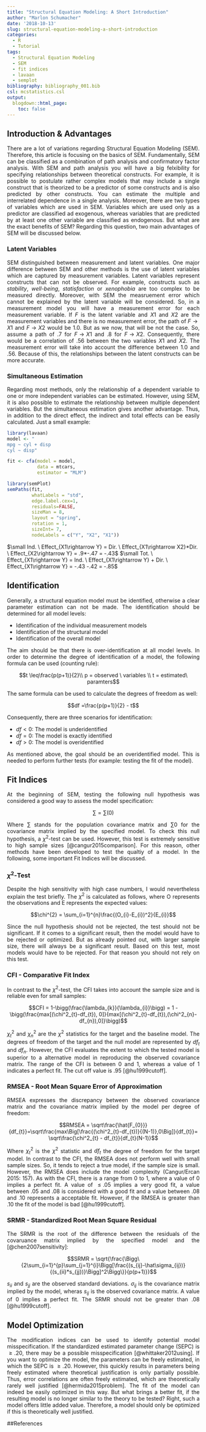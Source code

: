 ```yaml
---
title: "Structural Equation Modeling: A Short Introduction"
author: "Marlon Schumacher"
date: '2018-10-13'
slug: structural-equation-modeling-a-short-introduction
categories:
  - R
  - Tutorial
tags:
  - Structural Equation Modeling
  - SEM
  - fit indices
  - lavaan
  - semplot
bibliography: bibliography_001.bib 
csl: mcstatistics.csl
output: 
  blogdown::html_page:
    toc: false
---
```


## Introduction & Advantages
<p align="justify">There are a lot of variations regarding Structural Equation Modeling (SEM). Therefore, this article is focusing on the basics of SEM. Fundamentally, SEM can be classified as a combination of path analysis and confirmatory factor analysis. With SEM and path analysis you will have a big felxibility for specifying relationships between theoretical constructs. For example, it is possible to postulate rather complex models that may include a single construct that is theorized to be a predictor of some constructs and is also predicted by other constructs. You can estimate the multiple and interrelated dependence in a single analysis. Moreover, there are two types of variables which are used in SEM. Variables which are used only as a predictor are classified ad exogenous, whereas variables that are predicted by at least one other variable are classified as endogenous. But what are the exact benefits of SEM? Regarding this question, two main advantages of SEM will be discussed below.</p>

### Latent Variables
<p align="justify">SEM distinguished between measurement and latent variables. One major difference between SEM and other methods is the use of latent variables which are captured by measurement variables. Latent variables represent constructs that can not be observed. For example, constructs such as *stability*, *well-being*,  *statisfaction* or *xenophobia* are too complex to be measured directly. Moreover, with SEM the measruement error which cannot be explained by the latent variable will be considered. So, in a measurement model you will have a measurement error for each measurement variable. If $F$ is the latent variable and $X1$ and $X2$ are the measurement variables and there is no measurement error, the path of $F \rightarrow X1$ and $F \rightarrow X2$ would be 1.0. But as we now, that will be not the case. So, assume a path of .7 for $F \rightarrow X1$ and .8 for $F \rightarrow X2$. Consequently, there would be a correlation of .56 between the two variables $X1$ and $X2$. The measurement error will take into account the difference between 1.0 and .56. Because of this, the relationships between the latent constructs can be more accurate.</p>

### Simultaneous Estimation
<p align="justify">Regarding most methods, only the relationship of a dependent variable to one or more independent variables can be estimated. However, using SEM, it is also possible to estimate the relationship between multiple dependent variables. But the simultaneous estimation gives another advantage. Thus, in addition to the direct effect, the indirect and total effects can be easily calculated. Just a small example:</p>

```r
library(lavaan)
model <- "
mpg ~ cyl + disp
cyl ~ disp"

fit <- cfa(model = model,
           data = mtcars,
           estimator = "MLM")

library(semPlot)
semPaths(fit,
         whatLabels = "std",
         edge.label.cex=1,
         residuals=FALSE,
         sizeMan = 8,
         layout = "spring",
         rotation = 1,
         sizeInt= 7,
         nodeLabels = c("Y", "X2", "X1"))
```
   
$\small Ind. \ Effect_{X1\rightarrow Y} = Dir. \ Effect_{X1\rightarrow X2}*Dir. \ Effect_{X2\rightarrow Y} = .9*-.47 = -.43$ 
$\small Tot. \ Effect_{X1\rightarrow Y} = Ind. \ Effect_{X1\rightarrow Y} + Dir. \ Effect_{X1\rightarrow Y} = -.43 -.42 = -.85$

## Identification
<p align="justify">Generally, a structural equation model must be identified, otherwise a clear parameter estimation can not be made. The identification should be determined for all model levels:</p>

+ Identification of the individual measurement models
+ Identification of the structural model
+ Identification of the overall model

<p align="justify">The aim should be that there is over-identification at all model levels. In order to determine the degree of identification of a model, the following formula can be used (counting rule):</p> 

$$t \leq\frac{p(p+1)}{2}\\
p = observed \ variables \\
t = estimated\ paramters$$

The same formula can be used to calculate the degrees of freedom as well:

$$df =\frac{p(p+1)}{2} - t$$

Consequently, there are three scenarios for identification:

+ $df < 0$: The model is underidentified
+ $df = 0$: The model is exactly identified 
+ $df > 0$: The model is overidentified

<p align="justify">As mentioned above, the goal should be an overidentified model. This is needed to perform further tests (for example: testing the fit of the model).</p>

## Fit Indices
<p align="justify">At the beginning of SEM, testing the following null hypothesis was considered a good way to assess the model specification:</p>

$$\sum = \sum(0)$$

<p align="justify">Where $\sum$ stands for the population covariance matrix and $\sum{0}$ for the covariance matrix implied by the specified model. To check this null hypothesis, a $\chi^2$-test can be used. However, this test is extremely sensitive to high sample sizes [@cangur2015comparison]. For this reason, other methods have been developed to test the qualtiy of a model. In the following, some important Fit Indices will be discussed.</p>

### $\chi^2$-Test
<p align="justify">Despite the high sensitivity with high case numbers, I would nevertheless explain the test briefly. The $\chi^2$ is calculated as follows, where O represents the observations and E represents the expected values:</p>

$$\chi^{2} = \sum_{i=1}^{n}\frac{(O_{i}-E_{i})^2}{E_{i}}$$

<p align="justify">Since the null hypothesis should not be rejected, the test should not be significant. If it comes to a significant result, then the model would have to be rejected or optimized. But as already pointed out, with larger sample size, there will always be a significant result. Based on this test, most models would have to be rejected. For that reason you should not rely on this test.</p>

### CFI - Comparative Fit Index
<p align="justify">In contrast to the $\chi^2$-test, the CFI takes into account the sample size and is reliable even for small samples:</p>

$$CFI = 1-\bigg(\frac{\lambda_{k}}{\lambda_{i}}\bigg) = 1 - \bigg(\frac{max[(\chi^2_{t}-df_{t}), 0]}{max[(\chi^2_{t}-df_{t}),(\chi^2_{n}-df_{n}),0]}\bigg)$$

<p align="justify">$\chi^2_{t}$ and $\chi^2_{n}$ are the  $\chi^2$ statistics for the target and the baseline model. The degrees of freedom of the target and the null model are represented by $df_{t}$ and $df_{n}$. However, the CFI evaluates the extent to which the tested model is superior to a alternative model in reproducing the observed covariance matrix. The range of the CFI is between $0$ and $1$, whereas a value of $1$ indicates a perfect fit. The cut off value is $.95$ [@hu1999cutoff].</p>

### RMSEA - Root Mean Square Error of Approximation
<p align="justify">RMSEA expresses the discrepancy between the observed covariance matrix and the covariance matrix implied by the model per degree of freedom:</p>

$$RMSEA = \sqrt\frac{\hat{F_{0}}}{df_{t}}=\sqrt\frac{max\Big[\frac{(\chi^2_{t}-df_{t})}{(N-1)},0\Big]}{df_{t}}= \sqrt\frac{\chi^2_{t} - df_{t}}{df_{t}(N-1)}$$

<p align="justify">Where $\chi^2_{t}$ is the $\chi^2$ statistic and $df_{t}$ the degree of freedom for the target model. In contrast to the CFI, the RMSEA does not perform well with small sample sizes. So, it tends to reject a true model, if the sample size is small. However, the RMSEA does include the model complexity (Cangur/Ercan 2015: 157). As with the CFI, there is a range from $0$ to $1$, where a value of $0$ implies a perfect fit. A value of $\leq.05$ implies a very good fit, a value between $.05$ and $.08$ is considered with a good fit and a value between $.08$ and $.10$ represents a acceptable fit. However, if the RMSEA is greater than $.10$ the fit of the model is bad [@hu1999cutoff].</p>

### SRMR - Standardized Root Mean Square Residual
<p align="justify">The SRMR is the root of the difference between the residuals of the covaruance matrix implied by the specified model and the [@chen2007sensitivity]:</p>

$$SRMR = \sqrt{\frac{\Bigg\{2\sum_{i=1}^{p}\sum_{j=1}^{i}\Bigg[\frac{(s_{ij}-\hat\sigma_{ij})}{(s_{ii}*s_{jj})}\Bigg]^2\Bigg\}}{p(p+1)}}$$

<p align="justify">$s_{ii}$ and $s_{jj}$ are the observed standard deviations. $\sigma_{ij}$ is the covariance matrix implied by the model, wheras $s_{ij}$ is the observed covariance matrix. A value of $0$ implies a perfect fit. The SRMR should not be greater than $.08$ [@hu1999cutoff].</p>

## Model Optimization
<p align="justify">The modification indices can be used to identify potential model misspecification. If the standardized estimated parameter change (SEPC) is $\geq.20$, there may be a possible misspecification [@whittaker2012using]. If you want to optimize the model, the parameters can be freely estimated, in which the SEPC is $\geq.20$. However, this quickly results in parameters being freely estimated where theoretical justification is only partially possible. Thus, error correlations are often freely estimated, which are theoretically rarely well justified [@hermida2015problem]. The fit of the model can indeed be easily optimized in this way. But what brings a better fit, if the resulting model is no longer similar to the theory to be tested? Right, such a model offers little added value. Therefore, a model should only be optimized if this is theoretically well justified.</p>

##References